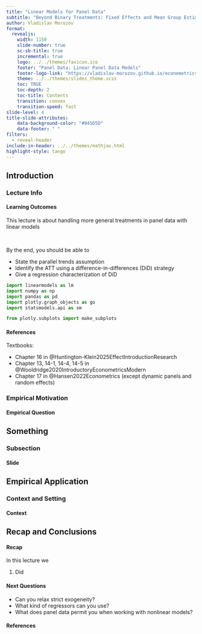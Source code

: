 ```yaml
---
title: "Linear Models for Panel Data"
subtitle: "Beyond Binary Treatments: Fixed Effects and Mean Group Estimation"
author: Vladislav Morozov  
format:
  revealjs:
    width: 1150
    slide-number: true
    sc-sb-title: true
    incremental: true   
    logo: ../../themes/favicon.ico
    footer: "Panel Data: Linear Panel Data Models"
    footer-logo-link: "https://vladislav-morozov.github.io/econometrics-2/"
    theme: ../../themes/slides_theme.scss
    toc: TRUE
    toc-depth: 2
    toc-title: Contents
    transition: convex
    transition-speed: fast
slide-level: 4
title-slide-attributes:
    data-background-color: "#045D5D"
    data-footer: " "
filters:
  - reveal-header  
include-in-header: ../../themes/mathjax.html 
highlight-style: tango
---
```


## Introduction {background="#00100F"}
  
### Lecture Info {background="#43464B" visibility="uncounted"}


#### Learning Outcomes

This lecture is about handling more general treatments in panel data with linear models

<br>

By the end, you should be able to

- State the parallel trends assumption
- Identify the ATT using a difference-in-differences (DiD) strategy 
- Give a regression characterization of DiD


```python
import linearmodels as lm
import numpy as np
import pandas as pd
import plotly.graph_objects as go
import statsmodels.api as sm

from plotly.subplots import make_subplots
```

#### References
 

::: {.nonincremental}

Textbooks: 

- Chapter 16 in @Huntington-Klein2025EffectIntroductionResearch 
- Chapter 13, 14-1, 14-4, 14-5 in @Wooldridge2020IntroductoryEconometricsModern
- Chapter 17 in @Hansen2022Econometrics (except dynamic panels and random effects)

:::  

 

### Empirical Motivation {background="#43464B" visibility="uncounted"}


#### Empirical Question {.scrollable}

<div class="rounded-box">

 
 
</div>
 

## Something {background="#00100F"}

 
### Subsection {background="#43464B" visibility="uncounted"}

#### Slide

 

## Empirical Application {background="#00100F"}
 
 
### Context and Setting {background="#43464B" visibility="uncounted"}

#### Context  
 

## Recap and Conclusions {background="#00100F"}
  
#### Recap

In this lecture we

1. Did

#### Next Questions

- Can you relax strict exogeneity?
- What kind of regressors can you use?
- What does panel data permit you when working with nonlinear models?

#### References {.allowframebreaks visibility="uncounted"}

::: {#refs}
:::

::: footer

:::